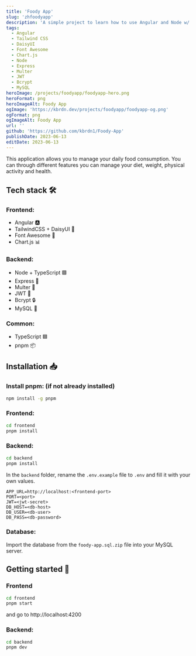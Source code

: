 ```yaml
---
title: 'Foody App'
slug: 'zhfoodyapp'
description: 'A simple project to learn how to use Angular and Node w/ TypeScript.'
tags:
  - Angular
  - Tailwind CSS
  - DaisyUI
  - Font Awesome
  - Chart.js
  - Node
  - Express
  - Multer
  - JWT
  - Bcrypt
  - MySQL
heroImage: /projects/foodyapp/foodyapp-hero.png
heroFormat: png
heroImageAlt: Foody App
ogImage: 'https://kbrdn.dev/projects/foodyapp/foodyapp-og.png'
ogFormat: png
ogImageAlt: Foody App
url: ''
github: 'https://github.com/kbrdn1/Foody-App'
publishDate: 2023-06-13
editDate: 2023-06-13
---
```


This application allows you to manage your daily food consumption. You can through different features you can manage your diet, weight, physical activity and health.

## Tech stack 🛠️

### Frontend:

- Angular 🅰️
- TailwindCSS + DaisyUI 🍃
- Font Awesome 🎨
- Chart.js 📊

### Backend:

- Node + TypeScript 🟩
- Express 🚂
- Multer 📁
- JWT 🍪
- Bcrypt 🔒
- MySQL 🐬

### Common:

- TypeScript 🟦
- pnpm 📦

## Installation 📥

### Install pnpm: (if not already installed)

```bash
npm install -g pnpm
```

### Frontend:

```bash
cd frontend
pnpm install
```

### Backend:

```bash
cd backend
pnpm install
```

In the `backend` folder, rename the `.env.example` file to `.env` and fill it with your own values.

```env
APP_URL=http://localhost:<frontend-port>
PORT=<port>
JWT=<jwt-secret>
DB_HOST=<db-host>
DB_USER=<db-user>
DB_PASS=<db-password>
```

### Database:

Import the database from the `foody-app.sql.zip` file into your MySQL server.

## Getting started 🏁

### Frontend

```bash
cd frontend
pnpm start
```

and go to http://localhost:4200

### Backend:

```bash
cd backend
pnpm dev
```
